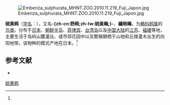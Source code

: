 {{noteTA
|T=zh-cn:硫黄鹀; zh-tw:野鵐; 
|1=zh-cn:硫黄鹀; zh-tw:野鵐; 
}}
{{speciesbox
| name = 硫黄鹀
| status = VU |  status_system = iucn3.1| status_ref = <ref  name=iucn>{{IUCN2010|version=2010.3| assessors = [[BirdLife_International|BirdLife International]] | year = 2008 | id = 149670 | title = Emberiza sulphurata  |downloaded = 2010-9-10}}</ref>
| image = Emberiza_sulphurata.jpg
| genus = Emberiza
| species = sulphurata
| authority = (Temminck et Schlegel)<ref name='id4254'>{{cite web| url =http://www.bioinfo.cn/db05/BjdwSpecies.php?action=view&id=4254| title =硫黄鹀| work =《中国动物物种编目数据库》| publisher =中国科学院微生物研究所| author =中国科学院动物研究所| accessdate =2009-04-04| deadurl =yes| archiveurl =https://web.archive.org/web/20160305063911/http://www.bioinfo.cn/db05/BjdwSpecies.php?action=view&id=4254| archivedate =2016-03-05}}</ref>
}}
[[File:Emberiza_sulphurata_MHNT.ZOO.2010.11.219_Fuji_Japon.jpg|thumb]]

'''硫黄鹀'''（[[学名|学名]]：{{lang|la|''Emberiza sulphurata''}}），又名'''-{zh-cn:野鹀;zh-tw:硫黃鵐;}-'''、'''繡眼鵐'''，为[[鵐科|鵐科]][[鹀属|鹀属]]的[[鸟类|鸟类]]。分布于[[日本|日本]]、[[朝鲜半岛|朝鲜半岛]]、[[菲律宾|菲律宾]]、[[台湾岛|台湾岛]]以及[[中国大陆|中国大陆]]的[[江苏|江苏]]、[[福建|福建]]等地，主要生活于岛屿山麓灌丛、或市郊花园中以及繁殖期栖于山地和丘陵灌木丛生的向阳地带。该物种的模式产地在日本。<ref name='id4254'/>

== 参考文献 ==
{{reflist}}
* {{TaiBNET| zh=繡眼鵐 | id=404581 | binomial=Emberiza sulphurata | authority=Temminck & Schlegel, 1848 | var= | accessdate=2013-01-24}}
{{commons|Sarkidiornis  melanotos}}

{{Wikispecies|Sarkidiornis melanotos}}
{{Taxonbar|from=Q1588177}}

[[Category:鹀属|硫黄鹀]]


{{雀形目小作品}}